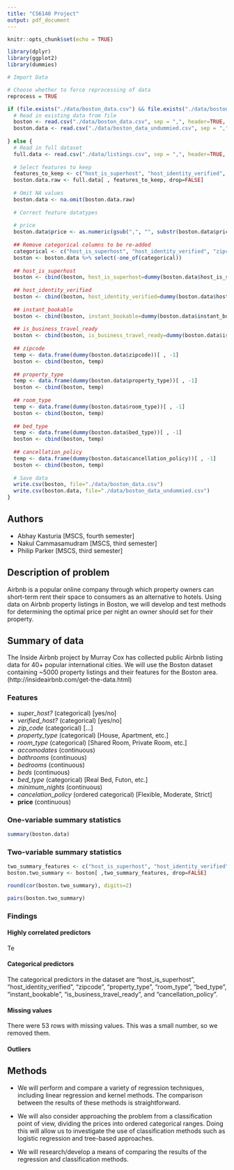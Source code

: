 ```yaml
---
title: "CS6140 Project"
output: pdf_document
---
```


```r
knitr::opts_chunk$set(echo = TRUE)

library(dplyr)
library(ggplot2)
library(dummies)
```

```r
# Import Data

# Choose whether to force reprocessing of data
reprocess = TRUE

if (file.exists("./data/boston_data.csv") && file.exists("./data/boston_data_undummied.csv") && !reprocess) {
  # Read in existing data from file
  boston <- read.csv("./data/boston_data.csv", sep = ",", header=TRUE, na.strings=c("", " ", "NA"))
  boston.data <- read.csv("./data/boston_data_undummied.csv", sep = ",", header=TRUE, na.strings=c("", " ", "NA"))
  
} else {
  # Read in full dataset
  full.data <- read.csv("./data/listings.csv", sep = ",", header=TRUE, na.strings=c("", " ", "NA"))
  
  # Select features to keep
  features_to_keep <- c("host_is_superhost", "host_identity_verified", "zipcode", "property_type", "room_type", "accommodates", "bathrooms", "bedrooms", "beds", "bed_type", "price", "guests_included", "minimum_nights", "number_of_reviews", "instant_bookable", "is_business_travel_ready", "cancellation_policy")
  boston.data.raw <- full.data[ , features_to_keep, drop=FALSE]
  
  # Omit NA values
  boston.data <- na.omit(boston.data.raw)
  
  # Correct feature datatypes
  
  # price
  boston.data$price <- as.numeric(gsub(",", "", substr(boston.data$price, 2, length(boston.data$price) - 1)))
  
  ## Remove categorical columns to be re-added
  categorical <- c("host_is_superhost", "host_identity_verified", "zipcode", "property_type", "room_type", "bed_type", "instant_bookable", "is_business_travel_ready", "cancellation_policy")
  boston <- boston.data %>% select(-one_of(categorical))
  
  ## host_is_superhost
  boston <- cbind(boston, host_is_superhost=dummy(boston.data$host_is_superhost, sep="_")[ , -1])
  
  ## host_identity_verified
  boston <- cbind(boston, host_identity_verified=dummy(boston.data$host_identity_verified, sep="_")[ , -1])
  
  ## instant_bookable
  boston <- cbind(boston, instant_bookable=dummy(boston.data$instant_bookable, sep="_")[ , -1])
  
  ## is_business_travel_ready
  boston <- cbind(boston, is_business_travel_ready=dummy(boston.data$is_business_travel_ready, sep="_")[ , -1])
  
  ## zipcode
  temp <- data.frame(dummy(boston.data$zipcode))[ , -1]
  boston <- cbind(boston, temp)
  
  ## property_type
  temp <- data.frame(dummy(boston.data$property_type))[ , -1]
  boston <- cbind(boston, temp)
  
  ## room_type
  temp <- data.frame(dummy(boston.data$room_type))[ , -1]
  boston <- cbind(boston, temp)
  
  ## bed_type
  temp <- data.frame(dummy(boston.data$bed_type))[ , -1]
  boston <- cbind(boston, temp)
  
  ## cancellation_policy
  temp <- data.frame(dummy(boston.data$cancellation_policy))[ , -1]
  boston <- cbind(boston, temp)
  
  # Save data
  write.csv(boston, file="./data/boston_data.csv")
  write.csv(boston.data, file="./data/boston_data_undummied.csv")
}
```


## Authors
- Abhay Kasturia [MSCS, fourth semester]
- Nakul Cammasamudram [MSCS, third semester]
- Philip Parker [MSCS, third semester]


## Description of problem

Airbnb is a popular online company through which property owners can short-term rent their space to consumers as an alternative to hotels. Using data on Airbnb property listings in Boston, we will develop and test methods for determining the optimal price per night an owner should set for their property.

## Summary of data

The Inside Airbnb project by Murray Cox has collected public Airbnb listing data for 40+ popular international cities. We will use the Boston dataset containing ~5000 property listings and their features for the Boston area. (http://insideairbnb.com/get-the-data.html)

### Features
- *super_host?* (categorical) [yes/no]
- *verified_host?* (categorical) [yes/no]
- *zip_code* (categorical) [...]
- *property_type* (categorical) [House, Apartment, etc.]
- *room_type* (categorical) [Shared Room, Private Room, etc.]
- *accomodates* (continuous)
- *bathrooms* (continuous)
- *bedrooms* (continuous)
- *beds* (continuous)
- *bed_type* (categorical) [Real Bed, Futon, etc.]
- *minimum_nights* (continuous)
- *cancelation_policy* (ordered categorical) [Flexible, Moderate, Strict]
- **price** (continuous) 


### One-variable summary statistics
```r
summary(boston.data)
```


### Two-variable summary statistics
```r
two_summary_features <- c("host_is_superhost", "host_identity_verified", "accommodates", "bathrooms", "bedrooms", "beds", "price", "guests_included", "minimum_nights", "number_of_reviews", "instant_bookable", "is_business_travel_ready")
boston.two_summary <- boston[ ,two_summary_features, drop=FALSE]
```

```r
round(cor(boston.two_summary), digits=2)
```

```r
pairs(boston.two_summary)
```

### Findings
#### Highly correlated predictors

Te


#### Categorical predictors

The categorical predictors in the dataset are "host_is_superhost", "host_identity_verified", "zipcode", "property_type", "room_type", "bed_type", "instant_bookable", "is_business_travel_ready", and "cancellation_policy".


#### Missing values

There were 53 rows with missing values. This was a small number, so we removed them.

#### Outliers
 

## Methods
- We will perform and compare a variety of regression techniques, including linear regression and kernel methods. The comparison between the results of these methods is straightforward.

- We will also consider approaching the problem from a classification point of view, dividing the prices into ordered categorical ranges. Doing this will allow us to investigate the use of classification methods such as logistic regression and tree-based approaches.

- We will research/develop a means of comparing the results of the regression and classification methods.




